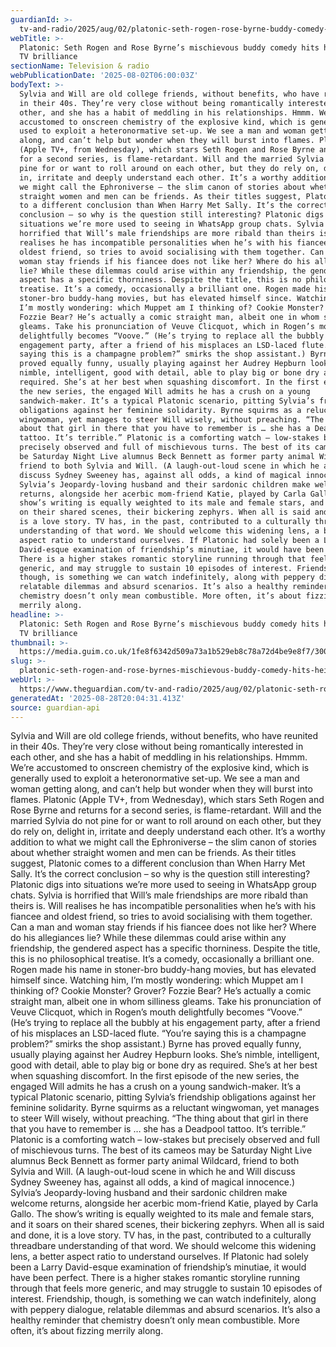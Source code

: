 ```yaml
---
guardianId: >-
  tv-and-radio/2025/aug/02/platonic-seth-rogen-rose-byrne-buddy-comedy-tv-brilliance
webTitle: >-
  Platonic: Seth Rogen and Rose Byrne’s mischievous buddy comedy hits heights of
  TV brilliance
sectionName: Television & radio
webPublicationDate: '2025-08-02T06:00:03Z'
bodyText: >-
  Sylvia and Will are old college friends, without benefits, who have reunited
  in their 40s. They’re very close without being romantically interested in each
  other, and she has a habit of meddling in his relationships. Hmmm. We’re
  accustomed to onscreen chemistry of the explosive kind, which is generally
  used to exploit a heteronormative set-up. We see a man and woman getting
  along, and can’t help but wonder when they will burst into flames. Platonic
  (Apple TV+, from Wednesday), which stars Seth Rogen and Rose Byrne and returns
  for a second series, is flame-retardant. Will and the married Sylvia do not
  pine for or want to roll around on each other, but they do rely on, delight
  in, irritate and deeply understand each other. It’s a worthy addition to what
  we might call the Ephroniverse – the slim canon of stories about whether
  straight women and men can be friends. As their titles suggest, Platonic comes
  to a different conclusion than When Harry Met Sally. It’s the correct
  conclusion – so why is the question still interesting? Platonic digs into
  situations we’re more used to seeing in WhatsApp group chats. Sylvia is
  horrified that Will’s male friendships are more ribald than theirs is. Will
  realises he has incompatible personalities when he’s with his fiancee and
  oldest friend, so tries to avoid socialising with them together. Can a man and
  woman stay friends if his fiancee does not like her? Where do his allegiances
  lie? While these dilemmas could arise within any friendship, the gendered
  aspect has a specific thorniness. Despite the title, this is no philosophical
  treatise. It’s a comedy, occasionally a brilliant one. Rogen made his name in
  stoner-bro buddy-hang movies, but has elevated himself since. Watching him,
  I’m mostly wondering: which Muppet am I thinking of? Cookie Monster? Grover?
  Fozzie Bear? He’s actually a comic straight man, albeit one in whom silliness
  gleams. Take his pronunciation of Veuve Clicquot, which in Rogen’s mouth
  delightfully becomes “Voove.” (He’s trying to replace all the bubbly at his
  engagement party, after a friend of his misplaces an LSD-laced flute. “You’re
  saying this is a champagne problem?” smirks the shop assistant.) Byrne has
  proved equally funny, usually playing against her Audrey Hepburn looks. She’s
  nimble, intelligent, good with detail, able to play big or bone dry as
  required. She’s at her best when squashing discomfort. In the first episode of
  the new series, the engaged Will admits he has a crush on a young
  sandwich-maker. It’s a typical Platonic scenario, pitting Sylvia’s friendship
  obligations against her feminine solidarity. Byrne squirms as a reluctant
  wingwoman, yet manages to steer Will wisely, without preaching. “The thing
  about that girl in there that you have to remember is … she has a Deadpool
  tattoo. It’s terrible.” Platonic is a comforting watch – low-stakes but
  precisely observed and full of mischievous turns. The best of its cameos may
  be Saturday Night Live alumnus Beck Bennett as former party animal Wildcard,
  friend to both Sylvia and Will. (A laugh-out-loud scene in which he and Will
  discuss Sydney Sweeney has, against all odds, a kind of magical innocence.)
  Sylvia’s Jeopardy-loving husband and their sardonic children make welcome
  returns, alongside her acerbic mom-friend Katie, played by Carla Gallo. The
  show’s writing is equally weighted to its male and female stars, and it soars
  on their shared scenes, their bickering zephyrs. When all is said and done, it
  is a love story. TV has, in the past, contributed to a culturally threadbare
  understanding of that word. We should welcome this widening lens, a better
  aspect ratio to understand ourselves. If Platonic had solely been a Larry
  David-esque examination of friendship’s minutiae, it would have been perfect.
  There is a higher stakes romantic storyline running through that feels more
  generic, and may struggle to sustain 10 episodes of interest. Friendship,
  though, is something we can watch indefinitely, along with peppery dialogue,
  relatable dilemmas and absurd scenarios. It’s also a healthy reminder that
  chemistry doesn’t only mean combustible. More often, it’s about fizzing
  merrily along.
headline: >-
  Platonic: Seth Rogen and Rose Byrne’s mischievous buddy comedy hits heights of
  TV brilliance
thumbnail: >-
  https://media.guim.co.uk/1fe8f6342d509a73a1b529eb8c78a72d4be9e8f7/300_22_4968_3976/500.jpg
slug: >-
  platonic-seth-rogen-and-rose-byrnes-mischievous-buddy-comedy-hits-heights-of-tv-brilliance
webUrl: >-
  https://www.theguardian.com/tv-and-radio/2025/aug/02/platonic-seth-rogen-rose-byrne-buddy-comedy-tv-brilliance
generatedAt: '2025-08-28T20:04:31.413Z'
source: guardian-api
---
```

Sylvia and Will are old college friends, without benefits, who have reunited in their 40s. They’re very close without being romantically interested in each other, and she has a habit of meddling in his relationships. Hmmm. We’re accustomed to onscreen chemistry of the explosive kind, which is generally used to exploit a heteronormative set-up. We see a man and woman getting along, and can’t help but wonder when they will burst into flames. Platonic (Apple TV+, from Wednesday), which stars Seth Rogen and Rose Byrne and returns for a second series, is flame-retardant. Will and the married Sylvia do not pine for or want to roll around on each other, but they do rely on, delight in, irritate and deeply understand each other. It’s a worthy addition to what we might call the Ephroniverse – the slim canon of stories about whether straight women and men can be friends. As their titles suggest, Platonic comes to a different conclusion than When Harry Met Sally. It’s the correct conclusion – so why is the question still interesting? Platonic digs into situations we’re more used to seeing in WhatsApp group chats. Sylvia is horrified that Will’s male friendships are more ribald than theirs is. Will realises he has incompatible personalities when he’s with his fiancee and oldest friend, so tries to avoid socialising with them together. Can a man and woman stay friends if his fiancee does not like her? Where do his allegiances lie? While these dilemmas could arise within any friendship, the gendered aspect has a specific thorniness. Despite the title, this is no philosophical treatise. It’s a comedy, occasionally a brilliant one. Rogen made his name in stoner-bro buddy-hang movies, but has elevated himself since. Watching him, I’m mostly wondering: which Muppet am I thinking of? Cookie Monster? Grover? Fozzie Bear? He’s actually a comic straight man, albeit one in whom silliness gleams. Take his pronunciation of Veuve Clicquot, which in Rogen’s mouth delightfully becomes “Voove.” (He’s trying to replace all the bubbly at his engagement party, after a friend of his misplaces an LSD-laced flute. “You’re saying this is a champagne problem?” smirks the shop assistant.) Byrne has proved equally funny, usually playing against her Audrey Hepburn looks. She’s nimble, intelligent, good with detail, able to play big or bone dry as required. She’s at her best when squashing discomfort. In the first episode of the new series, the engaged Will admits he has a crush on a young sandwich-maker. It’s a typical Platonic scenario, pitting Sylvia’s friendship obligations against her feminine solidarity. Byrne squirms as a reluctant wingwoman, yet manages to steer Will wisely, without preaching. “The thing about that girl in there that you have to remember is … she has a Deadpool tattoo. It’s terrible.” Platonic is a comforting watch – low-stakes but precisely observed and full of mischievous turns. The best of its cameos may be Saturday Night Live alumnus Beck Bennett as former party animal Wildcard, friend to both Sylvia and Will. (A laugh-out-loud scene in which he and Will discuss Sydney Sweeney has, against all odds, a kind of magical innocence.) Sylvia’s Jeopardy-loving husband and their sardonic children make welcome returns, alongside her acerbic mom-friend Katie, played by Carla Gallo. The show’s writing is equally weighted to its male and female stars, and it soars on their shared scenes, their bickering zephyrs. When all is said and done, it is a love story. TV has, in the past, contributed to a culturally threadbare understanding of that word. We should welcome this widening lens, a better aspect ratio to understand ourselves. If Platonic had solely been a Larry David-esque examination of friendship’s minutiae, it would have been perfect. There is a higher stakes romantic storyline running through that feels more generic, and may struggle to sustain 10 episodes of interest. Friendship, though, is something we can watch indefinitely, along with peppery dialogue, relatable dilemmas and absurd scenarios. It’s also a healthy reminder that chemistry doesn’t only mean combustible. More often, it’s about fizzing merrily along.
